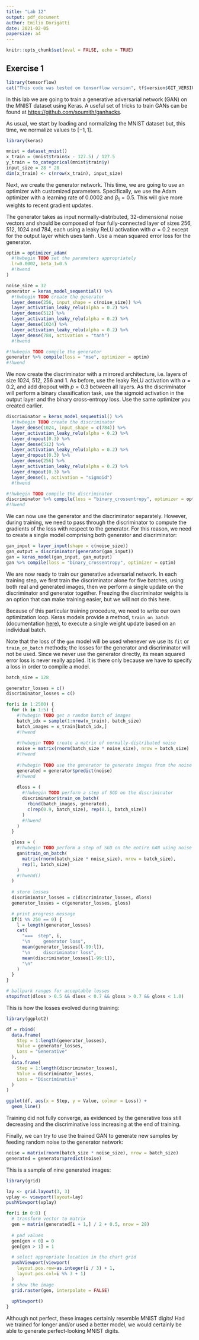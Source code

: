 ```yaml
---
title: "Lab 12"
output: pdf_document
author: Emilio Dorigatti
date: 2021-02-05
papersize: a4
---
```


```r
knitr::opts_chunk$set(eval = FALSE, echo = TRUE)
```

## Exercise 1


```r
library(tensorflow)
cat("This code was tested on tensorflow version", tf$version$GIT_VERSION)
```

In this lab we are going to train a generative adversarial network (GAN) on the MNIST dataset using Keras. A useful set of tricks to train GANs can be found at [https://github.com/soumith/ganhacks](https://github.com/soumith/ganhacks).

As usual, we start by loading and normalizing the MNIST dataset but, this time, we normalize values to $[-1, 1]$.

```r
library(keras)

mnist = dataset_mnist()
x_train = (mnist$train$x - 127.5) / 127.5
y_train = to_categorical(mnist$train$y)
input_size = 28 * 28
dim(x_train) <- c(nrow(x_train), input_size)
```

Next, we create the generator network. This time, we are going to use an optimizer with customized parameters. Specifically, we use the Adam optimizer with a learning rate of 0.0002 and $\beta_1=0.5$. This will give more weights to recent gradient updates.

The generator takes as input normally-distributed, 32-dimensional noise vectors and should be composed of four fully-connected layer of sizes 256, 512, 1024 and 784, each using a leaky ReLU activation with $\alpha=0.2$ except for the output layer which uses $\tanh$. Use a mean squared error loss for the generator.

```r
optim = optimizer_adam(
  #!hwbegin TODO set the parameters appropriately
  lr=0.0002, beta_1=0.5
  #!hwend
)

noise_size = 32
generator = keras_model_sequential() %>%
  #!hwbegin TODO create the generator
  layer_dense(256, input_shape = c(noise_size)) %>%
  layer_activation_leaky_relu(alpha = 0.2) %>%
  layer_dense(512) %>%
  layer_activation_leaky_relu(alpha = 0.2) %>%
  layer_dense(1024) %>%
  layer_activation_leaky_relu(alpha = 0.2) %>%
  layer_dense(784, activation = "tanh")
  #!hwend

#!hwbegin TODO compile the generator
generator %>% compile(loss = "mse", optimizer = optim)
#!hwend
```

We now create the discriminator with a mirrored architecture, i.e. layers of size 1024, 512, 256 and 1. As before, use the leaky ReLU activation with $\alpha=0.2$, and add dropout with $p=0.3$ between all layers. As the discriminator will perform a binary classification task, use the sigmoid activation in the output layer and the binary cross-entropy loss. Use the same optimizer you created earlier.

```r
discriminator = keras_model_sequential() %>%
  #!hwbegin TODO create the discriminator
  layer_dense(1024, input_shape = c(784)) %>%
  layer_activation_leaky_relu(alpha = 0.2) %>%
  layer_dropout(0.3) %>%
  layer_dense(512) %>%
  layer_activation_leaky_relu(alpha = 0.2) %>%
  layer_dropout(0.3) %>%
  layer_dense(256) %>%
  layer_activation_leaky_relu(alpha = 0.2) %>%
  layer_dropout(0.3) %>%
  layer_dense(1, activation = "sigmoid")
  #!hwend

#!hwbegin TODO compile the discriminator
discriminator %>% compile(loss = "binary_crossentropy", optimizer = optim)
#!hwend
```

We can now use the generator and the discriminator separately. However, during training, we need to pass through the discriminator to compute the gradients of the loss with respect to the generator. For this reason, we need to create a single model comprising both generator and discriminator:

```r
gan_input = layer_input(shape = c(noise_size))
gan_output = discriminator(generator(gan_input))
gan = keras_model(gan_input, gan_output)
gan %>% compile(loss = "binary_crossentropy", optimizer = optim)
```

We are now ready to train our generative adversarial network. In each training step, we first train the discriminator alone for five batches, using both real and generated images, then we perform a single update on the discriminator and generator together. Freezing the discriminator weights is an option that can make training easier, but we will not do this here. 

Because of this particular training procedure, we need to write our own optimization loop. Keras models provide a method, `train_on_batch` (documentation [here](https://keras.rstudio.com/reference/train_on_batch.html)), to execute a single weight update based on an individual batch. 

Note that the loss of the `gan` model will be used whenever we use its `fit` or `train_on_batch` methods; the losses for the generator and discriminator will not be used. Since we never use the generator directly, its mean squared error loss is never really applied. It is there only because we have to specify a loss in order to compile a model.

```r
batch_size = 128

generator_losses = c()
discriminator_losses = c()

for(i in 1:2500) {
  for (k in 1:5) {
    #!hwbegin TODO get a random batch of images
    batch_idx = sample(1:nrow(x_train), batch_size)
    batch_images = x_train[batch_idx,]
    #!hwend
    
    #!hwbegin TODO create a matrix of normally-distributed noise
    noise = matrix(rnorm(batch_size * noise_size), nrow = batch_size)
    #!hwend
  
    #!hwbegin TODO use the generator to generate images from the noise
    generated = generator$predict(noise)
    #!hwend
    
    dloss = (
      #!hwbegin TODO perform a step of SGD on the discriminator
      discriminator$train_on_batch(
        rbind(batch_images, generated),
        c(rep(0.9, batch_size), rep(0.1, batch_size))
      )
      #!hwend
    )
  }

  gloss = (
    #!hwbegin TODO perform a step of SGD on the entire GAN using noise as input
    gan$train_on_batch(
      matrix(rnorm(batch_size * noise_size), nrow = batch_size),
      rep(1, batch_size)
    )
    #!hwend()
  )
  
  # store losses
  discriminator_losses = c(discriminator_losses, dloss)
  generator_losses = c(generator_losses, gloss)

  # print progress message
  if(i %% 250 == 0) {
    l = length(generator_losses)
    cat(
      "===  step", i,
      "\n     generator loss",
      mean(generator_losses[l-99:l]),
      "\n     discriminator loss",
      mean(discriminator_losses[l-99:l]),
      "\n"
    )
  }
}

# ballpark ranges for acceptable losses
stopifnot(dloss > 0.5 && dloss < 0.7 && gloss > 0.7 && gloss < 1.0)
```

This is how the losses evolved during training:

```r
library(ggplot2)

df = rbind(
  data.frame(
    Step = 1:length(generator_losses),
    Value = generator_losses,
    Loss = "Generative"
  ),
  data.frame(
    Step = 1:length(discriminator_losses),
    Value = discriminator_losses,
    Loss = "Discriminative"
  )
)

ggplot(df, aes(x = Step, y = Value, colour = Loss)) +
  geom_line()
```

Training did not fully converge, as evidenced by the generative loss still decreasing and the discriminative loss increasing at the end of training.

Finally, we can try to use the trained GAN to generate new samples by feeding random noise to the generator network:

```r
noise = matrix(rnorm(batch_size * noise_size), nrow = batch_size)
generated = generator$predict(noise)
```

This is a sample of nine generated images:

```r
library(grid)

lay <- grid.layout(3, 3)
vplay <- viewport(layout=lay)
pushViewport(vplay)

for(i in 0:8) {
  # transform vector to matrix
  gen = matrix(generated[i + 1,] / 2 + 0.5, nrow = 28)
  
  # pad values
  gen[gen < 0] = 0
  gen[gen > 1] = 1

  # select appropriate location in the chart grid
  pushViewport(viewport(
    layout.pos.row=as.integer(i / 3) + 1,
    layout.pos.col=i %% 3 + 1)
  )
  # show the image
  grid.raster(gen, interpolate = FALSE)
  
  upViewport()
}
```


Although not perfect, these images certainly resemble MNIST digits! Had we trained for longer and/or used a better model, we would certainly be able to generate perfect-looking MNIST digits.
